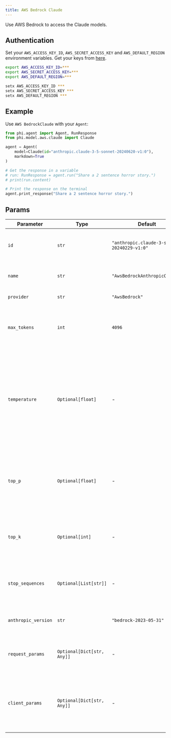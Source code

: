 ```yaml
---
title: AWS Bedrock Claude
---
```


Use AWS Bedrock to access the Claude models.

## Authentication

Set your `AWS_ACCESS_KEY_ID`, `AWS_SECRET_ACCESS_KEY` and `AWS_DEFAULT_REGION` environment variables. Get your keys from [here](https://us-west-2.console.aws.amazon.com/bedrock/home?region=us-west-2#/models).

<CodeGroup>

```bash Mac
export AWS_ACCESS_KEY_ID=***
export AWS_SECRET_ACCESS_KEY=***
export AWS_DEFAULT_REGION=***
```

```bash Windows
setx AWS_ACCESS_KEY_ID ***
setx AWS_SECRET_ACCESS_KEY ***
setx AWS_DEFAULT_REGION ***
```

</CodeGroup>

## Example

Use `AWS BedrockClaude` with your `Agent`:

<CodeGroup>

```python agent.py
from phi.agent import Agent, RunResponse
from phi.model.aws.claude import Claude

agent = Agent(
    model=Claude(id="anthropic.claude-3-5-sonnet-20240620-v1:0"),
    markdown=True
)

# Get the response in a variable
# run: RunResponse = agent.run("Share a 2 sentence horror story.")
# print(run.content)

# Print the response on the terminal
agent.print_response("Share a 2 sentence horror story.")
```

</CodeGroup>

## Params

| Parameter | Type | Default | Description |
|-----------|------|---------|-------------|
| `id` | `str` | `"anthropic.claude-3-sonnet-20240229-v1:0"` | The specific model ID used for generating responses. |
| `name` | `str` | `"AwsBedrockAnthropicClaude"` | The name identifier for the Claude agent. |
| `provider` | `str` | `"AwsBedrock"` | The provider of the model. |
| `max_tokens` | `int` | `4096` | The maximum number of tokens to generate in the response. |
| `temperature` | `Optional[float]` | - | The sampling temperature to use, between 0 and 2. Higher values like 0.8 make the output more random, while lower values like 0.2 make it more focused and deterministic. |
| `top_p` | `Optional[float]` | - | The nucleus sampling parameter. The model considers the results of the tokens with top_p probability mass. |
| `top_k` | `Optional[int]` | - | The number of highest probability vocabulary tokens to keep for top-k-filtering. |
| `stop_sequences` | `Optional[List[str]]` | - | A list of sequences where the API will stop generating further tokens. |
| `anthropic_version` | `str` | `"bedrock-2023-05-31"` | The version of the Anthropic API to use. |
| `request_params` | `Optional[Dict[str, Any]]` | - | Additional parameters for the request, provided as a dictionary. |
| `client_params` | `Optional[Dict[str, Any]]` | - | Additional client parameters for initializing the `AwsBedrock` client, provided as a dictionary. |
